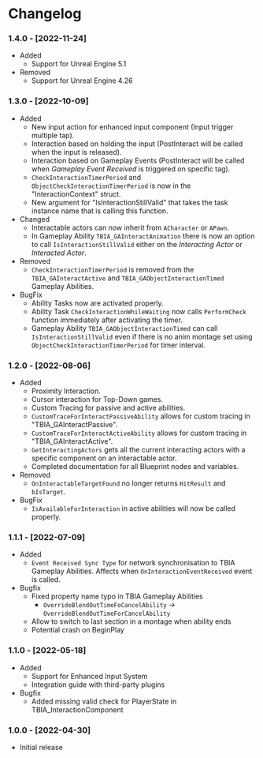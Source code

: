 
# Changelog

### 1.4.0 - [2022-11-24]
- Added
    - Support for Unreal Engine 5.1
- Removed
    - Support for Unreal Engine 4.26

### 1.3.0 - [2022-10-09]
- Added
    - <UE version="4.27"/> <UE version="5.0"/> New input action for enhanced input component (Input trigger multiple tap).
    - <UE version="4.27"/> <UE version="5.0"/> Interaction based on holding the input (PostInteract will be called when the input is released).
    - <UE version="4.27"/> <UE version="5.0"/> Interaction based on Gameplay Events (PostInteract will be called when *Gameplay Event Received* is triggered on specific tag).
    - `CheckInteractionTimerPeriod` and `ObjectCheckInteractionTimerPeriod` is now in the "InteractionContext" struct.
    - New argument for "IsInteractionStillValid" that takes the task instance name that is calling this function.
- Changed
    - Interactable actors can now inherit from `ACharacter` or `APawn`.
    - In Gameplay Ability `TBIA_GAInteractAnimation` there is now an option to call `IsInteractionStillValid` either on the *Interacting Actor* or *Interacted Actor*.
- Removed
    - `CheckInteractionTimerPeriod` is removed from the `TBIA_GAInteractActive` and `TBIA_GAObjectInteractionTimed` Gameplay Abilities.
- BugFix
    - Ability Tasks now are activated properly.
    - Ability Task `CheckInteractionWhileWaiting` now calls `PerformCheck` function immediately after activating the timer.
    - Gameplay Ability `TBIA_GAObjectInteractionTimed` can call `IsInteractionStillValid` even if there is no anim montage set using `ObjectCheckInteractionTimerPeriod` for timer interval.

### 1.2.0 - [2022-08-06]
- Added
    - Proximity Interaction.
    - Cursor interaction for Top-Down games.
    - Custom Tracing for passive and active abilities.
    - `CustomTraceForInteractPassiveAbility` allows for custom tracing in "TBIA_GAInteractPassive".
    - `CustomTraceForInteractActiveAbility` allows for custom tracing in "TBIA_GAInteractActive".
    - `GetInteractingActors` gets all the current interacting actors with a specific component on an interactable actor.
    - Completed documentation for all Blueprint nodes and variables.
- Removed
    - <UE version="4.27"/> <UE version="5.0"/> <code>OnInteractableTargetFound</code> no longer returns <code>HitResult</code> and <code>bIsTarget</code>.
- BugFix
    - `IsAvailableForInteraction` in active abilities will now be called properly.

### 1.1.1 - [2022-07-09]
- Added
    - `Event Received Sync Type` for network synchronisation to TBIA Gameplay Abilities. Affects when `OnInteractionEventReceived` event is called.
- Bugfix
    - Fixed property name typo in TBIA Gameplay Abilities
        - `OverrideBlendOutTimeFoCancelAbility` → `OverrideBlendOutTimeForCancelAbility`
    - Allow to switch to last section in a montage when ability ends
    - <UE version="5.0"/> <UE version="4.27"/> Potential crash on BeginPlay

### 1.1.0 - [2022-05-18]
- Added
    - <UE version="5.0"/> <UE version="4.27"/> Support for Enhanced Input System
    - Integration guide with third-party plugins
- Bugfix
    - <UE version="5.0"/> Added missing valid check for PlayerState in TBIA_InteractionComponent

### 1.0.0 - [2022-04-30]
- Initial release
